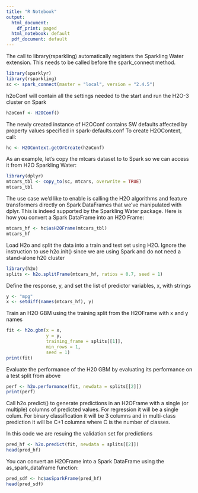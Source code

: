 ```yaml
---
title: "R Notebook"
output:
  html_document:
    df_print: paged
  html_notebook: default
  pdf_document: default
---
```


The call to library(rsparkling) automatically registers the Sparkling Water extension. This needs to be called before the spark_connect method.
```r
library(sparklyr)
library(rsparkling)
sc <- spark_connect(master = "local", version = "2.4.5")
```


h2oConf will contain all the settings needed to the start and run the H2O-3 cluster on Spark

```r
h2oConf <- H2OConf()
```

The newly created instance of H2OConf contains SW defaults affected by property values specified in spark-defaults.conf
To create H2OContext, call:

```r
hc <- H2OContext.getOrCreate(h2oConf)
```


As an example, let’s copy the mtcars dataset to to Spark so we can access it from H2O Sparkling Water:

```r
library(dplyr)
mtcars_tbl <- copy_to(sc, mtcars, overwrite = TRUE)
mtcars_tbl
```


The use case we’d like to enable is calling the H2O algorithms and feature transformers directly on Spark DataFrames that we’ve manipulated with dplyr. This is indeed supported by the Sparkling Water package. Here is how you convert a Spark DataFrame into an H2O Frame:

```r
mtcars_hf <- hc$asH2OFrame(mtcars_tbl)
mtcars_hf
```


Load H2o and split the data into a train and test set using H2O.
Ignore the instruction to use h2o.init() since we are using Spark and do not need a stand-alone h20 cluster

```r
library(h2o)
splits <- h2o.splitFrame(mtcars_hf, ratios = 0.7, seed = 1)
```

Define the response, y, and set the list of predictor variables, x, with strings

```r
y <- "mpg"
x <- setdiff(names(mtcars_hf), y)
```

Train an H2O GBM using the training split from the H2OFrame with x and y names

```r
fit <- h2o.gbm(x = x,
               y = y,
               training_frame = splits[[1]],
               min_rows = 1,
               seed = 1)
print(fit)
```

Evaluate the performance of the H20 GBM by evaluating its performance on a test split from above

```r
perf <- h2o.performance(fit, newdata = splits[[2]])
print(perf)
```

Call h2o.predict() to generate predictions in an H2OFrame with a single (or multiple) columns of predicted values. 
For regression it will be a single colum. For binary classification it will be 3 columns and in multi-class prediction it will be C+1 columns where C is the number of classes.

In this code we are resuing the validation set for predictions
```r
pred_hf <- h2o.predict(fit, newdata = splits[[2]])
head(pred_hf)
```

You can convert an H2OFrame into a Spark DataFrame using the as_spark_dataframe function:

```r
pred_sdf <- hc$asSparkFrame(pred_hf)
head(pred_sdf)
```

